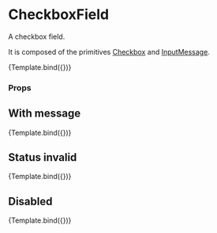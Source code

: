 
<Meta title="Components/Form/CheckboxField" component={CheckboxField} />

# CheckboxField

A checkbox field.

It is composed of the primitives [Checkbox](../?path=/docs/components-form-primitive-checkbox--default-story) and [InputMessage](../?path=/docs/components-form-primitive-inputmessage--default-story).


<Canvas>
  <Story
    name="Default"
    args={{
      label: 'Name',
      disabled: false,
    }}
  >
    {Template.bind({})}
  </Story>
</Canvas>

### Props

<ArgsTable story="Default" />

## With message

<Canvas>
  <Story
    name="With message"
    args={{
      label: 'Label',
      message: 'This is the message',
    }}
  >
    {Template.bind({})}
  </Story>
</Canvas>

## Status invalid

<Canvas>
  <Story
    name="Status invalid"
    args={{
      label: 'Label',
      message: 'This is the message',
      status: Status.Invalid,
    }}
  >
    {Template.bind({})}
  </Story>
</Canvas>

## Disabled

<Canvas>
  <Story
    name="Disabled"
    args={{
      label: 'Label',
      message: 'This is the message',
      disabled: true,
    }}
  >
    {Template.bind({})}
  </Story>
</Canvas>
